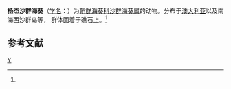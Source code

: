 {{Speciesbox 
| taxon = Palythoa yongei
| authority =  (Carlgren, 1937)<ref name='id9848'>{{cite web| url =http://www.bioinfo.cn/db05/BjdwSpecies.php?action=view&id=9848| title =杨杰沙群海葵| work =《中国动物物种编目数据库》| publisher =中国科学院微生物研究所| author =中国科学院动物研究所| accessdate =2009-04-16| deadurl =yes| archiveurl =https://web.archive.org/web/20160305035512/http://www.bioinfo.cn/db05/BjdwSpecies.php?action=view&id=9848| archivedate =2016-03-05}}</ref>
}}

'''杨杰沙群海葵'''（[[学名|学名]]：{{lang|la|''Palythoa yongei''}}）为[[鞘群海葵科|鞘群海葵科]][[沙群海葵属|沙群海葵属]]的动物。分布于[[澳大利亚|澳大利亚]]以及南海西沙群岛等， 群体固着于礁石上。<ref name='id9848'/>

== 参考文献 ==
{{reflist}}

{{Wikispecies|Palythoa yongei}}
{{Taxonbar|from=Q3934141}}

[[Category:沙群海葵属|Y]]


{{Cnidarian-stub}}